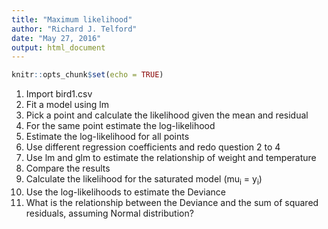 ```yaml
---
title: "Maximum likelihood"
author: "Richard J. Telford"
date: "May 27, 2016"
output: html_document
---
```


```r
knitr::opts_chunk$set(echo = TRUE)
```

1. Import bird1.csv
2. Fit a model using lm
3. Pick a point and calculate the likelihood given the mean and residual 
4. For the same point estimate the log-likelihood
5. Estimate the log-likelihood for all points
6. Use different  regression coefficients and redo question 2 to 4
7. Use lm and glm to estimate the relationship of weight and temperature
8. Compare the results
9. Calculate the likelihood for the saturated model (mu~i~ = y~i~)
10. Use the log-likelihoods to estimate the Deviance
11. What is the relationship between the Deviance and the sum of squared residuals, assuming Normal distribution?